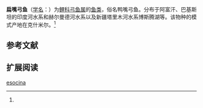 {{Speciesbox
| name = 扁嘴弓鱼
| status = 
| status_system = 
| image = 
| genus = Racoma
| species = esocina
| authority = Heckel, 1838<ref name='id6217'>{{cite web| url =http://www.bioinfo.cn/db05/BjdwSpecies.php?action=view&id=6217| title =扁嘴弓鱼| work =中国动物物种编目数据库| publisher =中国科学院微生物研究所| author =中国科学院动物研究所| accessdate =2009-04-11| deadurl =yes| archiveurl =https://web.archive.org/web/20160305013255/http://www.bioinfo.cn/db05/BjdwSpecies.php?action=view&id=6217| archivedate =2016-03-05}}</ref>
}}

'''扁嘴弓鱼'''（[[学名|学名]]：{{lang|la|''Racoma esocina''}}）为[[鲤科|鲤科]][[弓鱼属|弓鱼属]]的[[鱼类|鱼类]]，俗名鸭嘴弓鱼。分布于阿富汗、巴基斯坦的印度河水系和赫尔曼德河水系以及新疆塔里木河水系博斯腾湖等。该物种的模式产地在克什米尔。<ref name='id6217'/>

== 参考文献 ==
{{reflist}}

== 扩展阅读 ==
{{refbegin}}
{{wikispecies-inline|Racoma esocina|扁嘴弓鱼}}
{{refend}}

[[Category:弓鱼属|esocina]]


{{鯉形目小作品}}